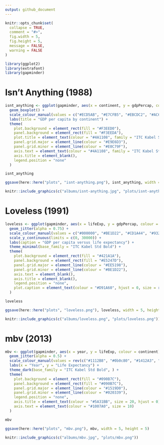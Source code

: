 ```yaml
---
output: github_document
---
```


```r
knitr::opts_chunk$set(
  collapse = TRUE,
  comment = "#>",
  fig.width = 5,
  fig.height = 5,
  message = FALSE,
  warning = FALSE
)
```

```r
library(ggplot2)
library(extrafont)
library(gapminder)
```

# Isn't Anything (1988)

```r
isnt_anything <- ggplot(gapminder, aes(x = continent, y = gdpPercap, colour = continent)) +
  geom_boxplot() +
  scale_colour_manual(values = c("#ECD5AB", "#E7CFB5", "#EBCDC2", "#AC6B65", "#BD9188")) +
  labs(title = "GDP per capita by continent") +
  theme(
    plot.background = element_rect(fill = "#F3EED0"),
    panel.background = element_rect(fill = "#F3EEDA"),
    plot.title = element_text(colour = "#4A1108", family = "ITC Kabel Std Book"),
    panel.grid.major = element_line(colour = "#E9E6D3"),
    panel.grid.minor = element_line(colour = "#E0C79F"),
    axis.text = element_text(colour = "#4A1108", family = "ITC Kabel Std Book"),
    axis.title = element_blank(),
    legend.position = "none"
  )

isnt_anything
```

```r
ggsave(here::here("plots", "isnt-anything.png"), isnt_anything, width = 5, height = 5)
```

```r
knitr::include_graphics(c("albums/isnt-anything.jpg", "plots/isnt-anything.png"))
```

# Loveless (1991)

```r
loveless <- ggplot(gapminder, aes(x = lifeExp, y = gdpPercap, colour = continent)) +
  geom_jitter(alpha = 0.75) +
  scale_colour_manual(values = c("#000000", "#BE1D22", "#CD1A44", "#932025", "#E1216E")) +
  scale_y_continuous(limits = c(0, 30000)) +
  labs(caption = "GDP per capita versus life expectancy") +
  theme_minimal(base_family = "ITC Kabel Std Bold") +
  theme(
    plot.background = element_rect(fill = "#421A1A"),
    panel.background = element_rect(fill = "#E5247D"),
    panel.grid.major = element_line(colour = "#EE5198"),
    panel.grid.minor = element_line(colour = "#BE1D22"),
    axis.text = element_blank(),
    axis.title = element_blank(),
    legend.position = "none",
    plot.caption = element_text(colour = "#D91A60", hjust = 0, size = rel(1.2))
  )

loveless
```

```r
ggsave(here::here("plots", "loveless.png"), loveless, width = 5, height = 5)
```

```r
knitr::include_graphics(c("albums/loveless.png", "plots/loveless.png"))
```

# mbv (2013)

```r
mbv <- ggplot(gapminder, aes(x = year, y = lifeExp, colour = continent)) +
  geom_jitter(alpha = 0.5) +
  scale_colour_manual(values = rev(c("#1112B8", "#0b0c80", "#1412A3", "#0a0861", "#00052F"))) +
  labs(x = "Year", y = "Life Expectancy") +
  theme_dark(base_family = "ITC Kabel Std Bold", ) +
  theme(
    plot.background = element_rect(fill = "#090B7C"),
    panel.background = element_rect(fill = "#090B7C"),
    panel.grid.major = element_line(colour = "#1519D0"),
    panel.grid.minor = element_line(colour = "#020339"),
    legend.position = "none",
    axis.title = element_text(colour = "#5A31BB", size = 20, hjust = 0),
    axis.text = element_text(colour = "#1007A0", size = 10)
  )

mbv
```

```r
ggsave(here::here("plots", "mbv.png"), mbv, width = 5, height = 5)
```

```r
knitr::include_graphics(c("albums/mbv.jpg", "plots/mbv.png"))
```

